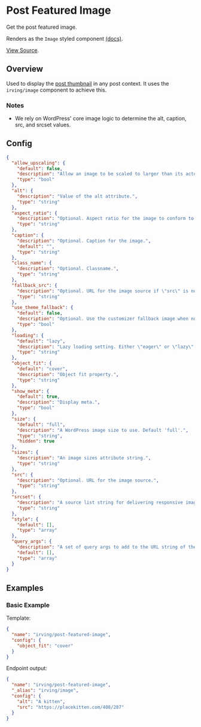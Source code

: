 <Meta title="WordPress Components|Post Featured Image" />

# Post Featured Image
Get the post featured image.

Renders as the `Image` styled component [(docs)](?path=/docs/styled-components-image--basic-example).

[View Source](https://github.com/alleyinteractive/wp-irving/tree/main/inc/components/components/post-featured-image).

## Overview
Used to display the [post thumbnail](https://codex.wordpress.org/Post_Thumbnails) in any post context. It uses the `irving/image` component to achieve this.

### Notes
* We rely on WordPress' core image logic to determine the alt, caption, src, and srcset values.

## Config
```json
{
  "allow_upscaling": {
    "default": false,
    "description": "Allow an image to be scaled to larger than its actual width.",
    "type": "bool"
  },
  "alt": {
    "description": "Value of the alt attribute.",
    "type": "string"
  },
  "aspect_ratio": {
    "description": "Optional. Aspect ratio for the image to conform to. Can be a float (\"0.6667\"), a ratio (\"16 / 9\"), or a predfined ratio (\"square\").",
    "type": "string"
  },
  "caption": {
    "description": "Optional. Caption for the image.",
    "default": "",
    "type": "string"
  },
  "class_name": {
    "description": "Optional. Classname.",
    "type": "string"
  },
  "fallback_src": {
    "description": "Optional. URL for the image source if \"src\" is not set.",
    "type": "string"
  },
  "use_theme_fallback": {
    "default": false,
    "description": "Optional. Use the customizer fallback image when no featured image is set.",
    "type": "bool"
  },
  "loading": {
    "default": "lazy",
    "description": "Lazy loading setting. Either \"eager\" or \"lazy\".",
    "type": "string"
  },
  "object_fit": {
    "default": "cover",
    "description": "Object fit property.",
    "type": "string"
  },
  "show_meta": {
    "default": true,
    "description": "Display meta.",
    "type": "bool"
  },
  "size": {
    "default": "full",
    "description": "A WordPress image size to use. Default 'full'.",
    "type": "string",
    "hidden": true
  },
  "sizes": {
    "description": "An image sizes attribute string.",
    "type": "string"
  },
  "src": {
    "description": "Optional. URL for the image source.",
    "type": "string"
  },
  "srcset": {
    "description": "A source list string for delivering responsive images.",
    "type": "string"
  },
  "style": {
    "default": [],
    "type": "array"
  },
  "query_args": {
    "description": "A set of query args to add to the URL string of the src.",
    "default": [],
    "type": "array"
  }
}
```

## Examples

### Basic Example
Template:
```json
{
  "name": "irving/post-featured-image",
  "config": {
    "object_fit": "cover"
  }
}
```

Endpoint output:
```json
{
  "name": "irving/post-featured-image",
  "_alias": "irving/image",
  "config": {
    "alt": "A kitten",
    "src": "https://placekitten.com/408/287"
  }
}
```
